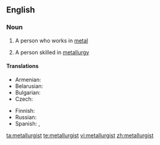 ==English==

===Noun===
{{en-noun}}

# {{dated}} A person who works in [[metal]]
# A person skilled in [[metallurgy]]

====Translations====
{{trans-top|person skilled in metallurgy}}
* Armenian: {{t|hy|մետաղագործ|tr=metaghagorc|sc=Armn}}
* Belarusian: {{t|be|металург|m|sc=Cyrl|xs=Belarusian}}
* Bulgarian: {{t|bg|металург|m|sc=Cyrl}}
* Czech: {{t|cs|metalurg|m}}
{{trans-mid}}
* Finnish: {{t+|fi|metallurgi}}
* Russian: {{t|ru|металлург|m|tr=metallurg|sc=Cyrl}}
* Spanish: {{t-|es|metalúrgico|m|f}}, {{t-|es|metalurgista|m}}
{{trans-bottom}}

[[ta:metallurgist]]
[[te:metallurgist]]
[[vi:metallurgist]]
[[zh:metallurgist]]